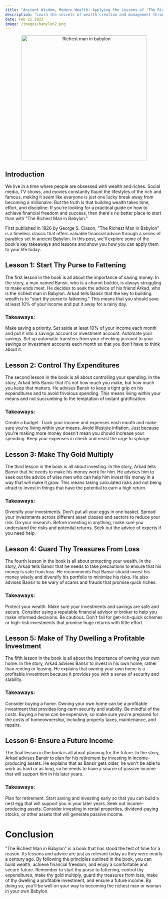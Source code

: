 ```yaml
---
title: "Ancient Wisdom, Modern Wealth: Applying the Lessons of 'The Richest Man in Babylon' Today"
description: "Learn the secrets of wealth creation and management through the timeless financial wisdom of 'The Richest Man in Babylon.' Discover the power of thrift, budgeting, and wise investing to achieve financial freedom and prosperity."
date: Feb 21 2023
image: /images/babylon2.png
---
```


<center>
  <img src="/images/babylon2.png" alt="Richest man in babylon" width="400" />
</center>

## Introduction

We live in a time where people are obsessed with wealth and riches. Social media, TV shows, and movies constantly flaunt the lifestyles of the rich and famous, making it seem like everyone is just one lucky break away from becoming a millionaire. But the truth is that building wealth takes time, effort, and discipline. If you're looking for a practical guide on how to achieve financial freedom and success, then there's no better place to start than with "The Richest Man in Babylon."

First published in 1926 by George S. Clason, "The Richest Man in Babylon" is a timeless classic that offers valuable financial advice through a series of parables set in ancient Babylon. In this post, we'll explore some of the book's key takeaways and lessons and show you how you can apply them to your life today.

## Lesson 1: Start Thy Purse to Fattening

The first lesson in the book is all about the importance of saving money. In the story, a man named Bansir, who is a chariot builder, is always struggling to make ends meet. He decides to seek the advice of his friend Arkad, who is the richest man in Babylon. Arkad tells Bansir that the key to building wealth is to "start thy purse to fattening." This means that you should save at least 10% of your income and put it away for a rainy day.

### Takeaways:

Make saving a priority. Set aside at least 10% of your income each month and put it into a savings account or investment account.
Automate your savings. Set up automatic transfers from your checking account to your savings or investment accounts each month so that you don't have to think about it.

## Lesson 2: Control Thy Expenditures

The second lesson in the book is all about controlling your spending. In the story, Arkad tells Bansir that it's not how much you make, but how much you keep that matters. He advises Bansir to keep a tight grip on his expenditures and to avoid frivolous spending. This means living within your means and not succumbing to the temptation of instant gratification.

### Takeaways:

Create a budget. Track your income and expenses each month and make sure you're living within your means.
Avoid lifestyle inflation. Just because you're making more money doesn't mean you should increase your spending. Keep your expenses in check and resist the urge to splurge.

## Lesson 3: Make Thy Gold Multiply

The third lesson in the book is all about investing. In the story, Arkad tells Bansir that he needs to make his money work for him. He advises him to seek out the advice of wise men who can help him invest his money in a way that will make it grow. This means taking calculated risks and not being afraid to invest in things that have the potential to earn a high return.

### Takeaways:

Diversify your investments. Don't put all your eggs in one basket. Spread your investments across different asset classes and sectors to reduce your risk.
Do your research. Before investing in anything, make sure you understand the risks and potential returns. Seek out the advice of experts if you need help.

## Lesson 4: Guard Thy Treasures From Loss

The fourth lesson in the book is all about protecting your wealth. In the story, Arkad tells Bansir that he needs to take precautions to ensure that his money is safe from loss. He
recommends that Bansir should invest his money wisely and diversify his portfolio to minimize his risks. He also advises Bansir to be wary of scams and frauds that promise quick riches.

### Takeaways:

Protect your wealth. Make sure your investments and savings are safe and secure. Consider using a reputable financial advisor or broker to help you make informed decisions.
Be cautious. Don't fall for get-rich-quick schemes or high-risk investments that promise huge returns with little effort.

## Lesson 5: Make of Thy Dwelling a Profitable Investment

The fifth lesson in the book is all about the importance of owning your own home. In the story, Arkad advises Bansir to invest in his own home, rather than renting or leasing. He explains that owning your own home is a profitable investment because it provides you with a sense of security and stability.

### Takeaways:

Consider buying a home. Owning your own home can be a profitable investment that provides long-term security and stability.
Be mindful of the costs. Buying a home can be expensive, so make sure you're prepared for the costs of homeownership, including property taxes, maintenance, and repairs.

## Lesson 6: Ensure a Future Income

The final lesson in the book is all about planning for the future. In the story, Arkad advises Bansir to plan for his retirement by investing in income-producing assets. He explains that as Bansir gets older, he won't be able to work as hard or as long, so he needs to have a source of passive income that will support him in his later years.

### Takeaways:

Plan for retirement. Start saving and investing early so that you can build a nest egg that will support you in your later years.
Seek out income-producing assets. Consider investing in rental properties, dividend-paying stocks, or other assets that will generate passive income.

# Conclusion

"The Richest Man in Babylon" is a book that has stood the test of time for a reason. Its lessons and advice are just as relevant today as they were nearly a century ago. By following the principles outlined in the book, you can build wealth, achieve financial freedom, and enjoy a comfortable and secure future.
Remember to start thy purse to fattening, control thy expenditures, make thy gold multiply, guard thy treasures from loss, make of thy dwelling a profitable investment, and ensure a future income. By doing so, you'll be well on your way to becoming the richest man or woman in your own Babylon.
